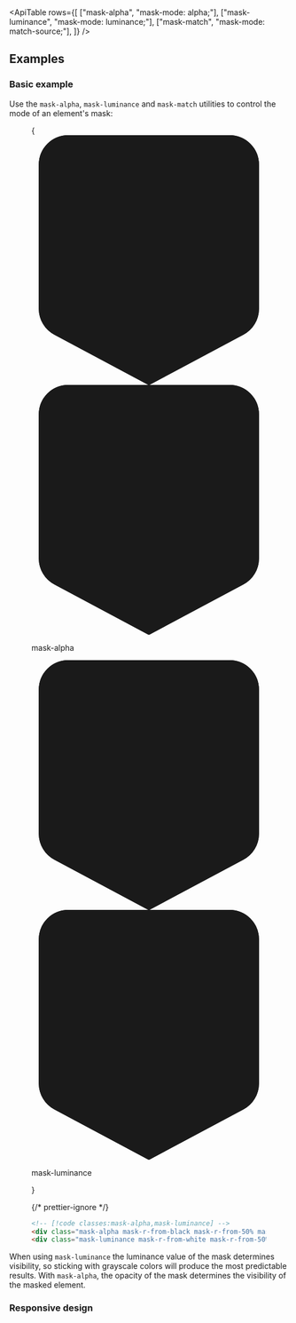 

<svg className="sr-only">
  <defs>
    <pattern id="checkerboard" x="0.5" y="0" width="10" height="10" patternUnits="userSpaceOnUse">
      <rect x="0" y="0" width="5" height="5" fill="#fff" />
      <rect x="5" y="0" width="5" height="5" fill="#808080" />
      <rect x="0" y="5" width="5" height="5" fill="#808080" />
      <rect x="5" y="5" width="5" height="5" fill="#fff" />
    </pattern>
  </defs>
</svg>

<svg className="hidden">
  <symbol id="gradient-color-stop" viewBox="0 0 32 34">
    <path
      fill="url(#checkerboard)"
      stroke="#000"
      strokeOpacity=".05"
      d="M5 .5h22A3.5 3.5 0 0 1 30.5 4v19.6a3.5 3.5 0 0 1-1.853 3.088L16 33.433 3.353 26.688A3.5 3.5 0 0 1 1.5 23.6V4A3.5 3.5 0 0 1 5 .5Z"
    />
    <path
      fill="currentColor"
      d="M1 4a4 4 0 0 1 4-4h22a4 4 0 0 1 4 4v19.6a4 4 0 0 1-2.118 3.53L16 34 3.118 27.13A4 4 0 0 1 1 23.6V4Z"
    />
  </symbol>
</svg>

<ApiTable
  rows={[
    ["mask-alpha", "mask-mode: alpha;"],
    ["mask-luminance", "mask-mode: luminance;"],
    ["mask-match", "mask-mode: match-source;"],
  ]}
/>

## Examples

### Basic example

Use the `mask-alpha`, `mask-luminance` and `mask-match` utilities to control the mode of an element's mask:

<Figure>

<Example>
  {
    <div className="mx-5 grid gap-10 text-center font-mono text-sm font-medium text-gray-500 dark:text-gray-400">
      <div>
        <div className="relative h-[3.625rem]">
          <div className="absolute top-0 left-[50%] -ml-3 flex h-12 flex-col items-center">
            <svg viewBox="0 0 32 34" className="w-7 flex-none text-black drop-shadow-sm dark:stroke-white/10">
              <use href="#gradient-color-stop" />
            </svg>
            <div className="mt-2 h-2 w-0.5 bg-gray-900/30 dark:bg-white/30"></div>
          </div>
          <div className="absolute top-0 right-px -mr-3 flex h-12 flex-col items-center">
            <svg viewBox="0 0 32 34" className="w-7 flex-none text-transparent drop-shadow-sm dark:stroke-white/10">
              <use href="#gradient-color-stop" />
            </svg>
            <div className="mt-2 h-2 w-0.5 bg-gray-900/30 dark:bg-white/30"></div>
          </div>
        </div>
        <div className="relative">
          <div className="relative z-10 h-24 rounded-lg bg-[url(https://images.unsplash.com/photo-1554629947-334ff61d85dc?ixid=MnwxMjA3fDB8MHxwaG90by1wYWdlfHx8fGVufDB8fHx8&ixlib=rb-1.2.1&auto=format&fit=crop&w=1000&h=1000&q=80)] mask-r-from-black mask-r-from-50% mask-r-to-transparent bg-cover bg-center mask-alpha"></div>
          <Stripes className="absolute inset-0 rounded-lg" border />
        </div>
        <p className="mt-3">mask-alpha</p>
      </div>
      <div>
        <div className="relative h-[3.625rem]">
          <div className="absolute top-0 left-[50%] -ml-3 flex h-12 flex-col items-center">
            <svg viewBox="0 0 32 34" className="w-7 flex-none text-white drop-shadow-sm dark:stroke-white/10">
              <use href="#gradient-color-stop" />
            </svg>
            <div className="mt-2 h-2 w-0.5 bg-gray-900/30 dark:bg-white/30"></div>
          </div>
          <div className="absolute top-0 right-px -mr-3 flex h-12 flex-col items-center">
            <svg viewBox="0 0 32 34" className="w-7 flex-none text-black drop-shadow-sm dark:stroke-white/10">
              <use href="#gradient-color-stop" />
            </svg>
            <div className="mt-2 h-2 w-0.5 bg-gray-900/30 dark:bg-white/30"></div>
          </div>
        </div>
        <div className="relative">
          <div className="relative z-10 h-24 rounded-lg bg-[url(https://images.unsplash.com/photo-1554629947-334ff61d85dc?ixid=MnwxMjA3fDB8MHxwaG90by1wYWdlfHx8fGVufDB8fHx8&ixlib=rb-1.2.1&auto=format&fit=crop&w=1000&h=1000&q=80)] mask-r-from-white mask-r-from-50% mask-r-to-black bg-cover bg-center mask-luminance"></div>
          <Stripes className="absolute inset-0 rounded-lg" border />
        </div>
        <p className="mt-3">mask-luminance</p>
      </div>
    </div>
  }
</Example>

{/* prettier-ignore */}
```html
<!-- [!code classes:mask-alpha,mask-luminance] -->
<div class="mask-alpha mask-r-from-black mask-r-from-50% mask-r-to-transparent bg-[url(/img/mountains.jpg)] ..."></div>
<div class="mask-luminance mask-r-from-white mask-r-from-50% mask-r-to-black bg-[url(/img/mountains.jpg)] ..."></div>
```

</Figure>

When using `mask-luminance` the luminance value of the mask determines visibility, so sticking with grayscale colors will produce the most predictable results. With `mask-alpha`, the opacity of the mask determines the visibility of the masked element.

### Responsive design

<ResponsiveDesign property="mask-mode" defaultClass="mask-alpha" featuredClass="mask-luminance" />
